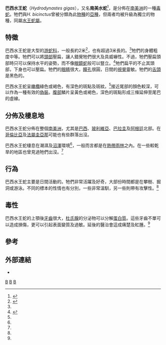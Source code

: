 {{Speciesbox
| taxon = Hydrodynastes gigas
| image = Hydrodynastes_gigas.jpg
| binomial_authority = ([[André_Marie_Constant_Duméril|Duméril]], [[Gabriel_Bibron|Bibron]], & [[Auguste_Duméril|Duméril]], 1854)
| synonyms = * ''Cyclagras gigas''
}}

'''巴西水王蛇'''（''Hydrodynastes gigas''），又名'''南美水蛇'''<ref name="War-C&L04">{{Cite book en|author=Warrell DA|year=2004年|chapter=Snakebites in Central and South America: Epidemiology, Clinical Features, and Clinical Management|editor=Campbell JA, Lamar WW|title=The Venomous Reptiles of the Western Hemisphere|publisher=Comstock Publishing Associates|location=Ithaca and London|pages=870 pp. 1500 plates|isbn=0-8014-4141-2}}</ref>，是分佈在[[南美洲|南美洲]]的一種[[毒蛇|毒蛇]]。牠們與''H. bicinctus''曾被分類為此[[物種|物種]]的[[亞種|亞種]]，但兩者均被升級為獨立的物種，同屬[[水王蛇屬|水王蛇屬]]。

==特徵==
巴西水王蛇是大型的[[游蛇科|游蛇科]]，一般長約2米<ref name="zoo-logic">{{Cite web|author=Zoo Logic|url=http://www.zoo-logic.co.uk/falsewatercobras.html|title=False Water Cobras (''Cyclagras (Hydronastes) gigas'')|accessdate=2009-06-23|deadurl=yes|archiveurl=https://web.archive.org/web/20090107100153/http://www.zoo-logic.co.uk/falsewatercobras.html|archivedate=2009-01-07}}</ref>，也有超過3米長的。<ref name="War-C&L04"/>牠們的身體粗度中等。牠們可以將[[頭部|頭部]]壓扁，讓人錯覺牠們很大及具威嚇性。不過，牠們壓扁頭部時只可以保持水平的姿勢，而不像[[眼鏡蛇|眼鏡蛇]]般可以豎立。<ref name="tripod">{{Cite web|url=http://falsewatercobra.tripod.com/Documents.html|title=False Water Cobra Home Page|accessdate=2009-06-23|archive-url=https://web.archive.org/web/20081211184824/http://falsewatercobra.tripod.com/Documents.html|archive-date=2008-12-11|dead-url=yes}}</ref>牠們扁平的不止其頭部，下身也可以壓扁。牠們的[[眼睛|眼睛]]很大，[[瞳孔|瞳孔]]很圓，日間的[[視覺|視覺]]靈敏。牠們的[[舌頭|舌頭]]是黑色的。

巴西水王蛇呈[[橄欖|橄欖]]綠色或褐色，有深色的斑點及斑紋。<ref name="zoo-logic"/>接近尾部的顏色較深，可以作為一種有效的[[偽裝|偽裝]]。[[腹部|腹部]]鱗片呈黃色或褐色，深色的斑點形成三條延伸至尾巴的虛線。

==分佈及棲息地==
巴西水王蛇分佈在整個[[南美洲|南美洲]]，尤其是[[巴西|巴西]]、[[玻利維亞|玻利維亞]]、[[巴拉圭|巴拉圭]]及[[阿根廷|阿根廷]]北部。在[[哥倫比亞|哥倫比亞]]及[[法屬圭亞那|法屬圭亞那]]可能也有些群落出沒。

巴西水王蛇棲息在潮濕及[[沼澤|沼澤]]環境<ref name="zoo-logic"/>，一般而言都是在[[熱帶雨林|熱帶雨林]]之內。在一些較乾旱的地區也曾見過牠們出沒。<ref name="zoo-logic"/>

==行為==
巴西水王蛇主要是日間活動的。牠們非常活躍及好奇，大部份時間都是在攀樹、掘洞或游泳。不同的標本的性情也有分別，一些非常溫馴，另一些則帶有攻擊性。<ref name="zoo-logic"/>

==毒性==
巴西水王蛇的上顎後[[牙齒|牙齒]]很大，[[杜氏腺|杜氏腺]]的分泌物可以分解[[蛋白質|蛋白質]]。這些牙齒不單可以造成損傷，更可以引起表面變質及過敏。延後的醫治會這成痛楚及紅腫。<ref name="War-C&L04"/>

==參考==
{{reflist}}

==外部連結==
{{Commons category|Hydrodynastes gigas}}
* {{NRDB species|genus=Hydrodynastes|species=gigas}}
{{Taxonbar|from=Q431664}}

[[Category:游蛇科|B]]
[[Category:水王蛇属|B]]
[[Category:1854年描述的动物|B]]